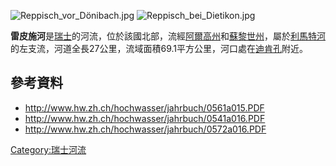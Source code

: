 {{Coord|47.41618|N|8.40502|E|display=title}}
[[Image:Reppisch_vor_Dönibach.jpg|right]]
[[Image:Reppisch_bei_Dietikon.jpg|right]]

'''雷皮施河'''是[[瑞士|瑞士]]的河流，位於該國北部，流經[[阿爾高州|阿爾高州]]和[[蘇黎世州|蘇黎世州]]，屬於[[利馬特河|利馬特河]]的左支流，河道全長27公里，流域面積69.1平方公里，河口處在[[迪肯孔|迪肯孔]]附近。

==參考資料==
* http://www.hw.zh.ch/hochwasser/jahrbuch/0561a015.PDF {{Wayback|url=http://www.hw.zh.ch/hochwasser/jahrbuch/0561a015.PDF |date=20170929045429 }}
* http://www.hw.zh.ch/hochwasser/jahrbuch/0541a016.PDF {{Wayback|url=http://www.hw.zh.ch/hochwasser/jahrbuch/0541a016.PDF |date=20170929044326 }}
* http://www.hw.zh.ch/hochwasser/jahrbuch/0572a016.PDF {{Wayback|url=http://www.hw.zh.ch/hochwasser/jahrbuch/0572a016.PDF |date=20170929045408 }}

{{Switzerland-geo-stub}}
[[Category:瑞士河流|Category:瑞士河流]]